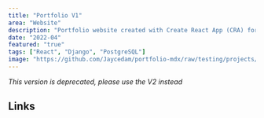 ```yaml
---
title: "Portfolio V1"
area: "Website"
description: "Portfolio website created with Create React App (CRA) for the frontend, and Django for the backend API, which serves the list of projects. The API allows only read public access; the rest is protected with credentials using JWT."
date: "2022-04"
featured: "true"
tags: ["React", "Django", "PostgreSQL"]
image: "https://github.com/Jaycedam/portfolio-mdx/raw/testing/projects/images/portfolio-v1/preview.webp"
---
```


_This version is deprecated, please use the V2 instead_

## Links

<div className="flex gap-4 flex-wrap">
  <LinkButton
    title="GitHub - Frontend"
    href="https://github.com/Jaycedam/portfolio-frontend"
  />
  <LinkButton
    title="GitHub - Backend"
    href="https://github.com/Jaycedam/portfolio-backend-django"
  />
  <LinkButton
    title="Live version"
    href="https://portfolio-frontend-eight-sable.vercel.app/"
  />
  <LinkButton
    title="Django API Server"
    href="https://portfolio-backend-django.vercel.app/api"
  />
</div>

